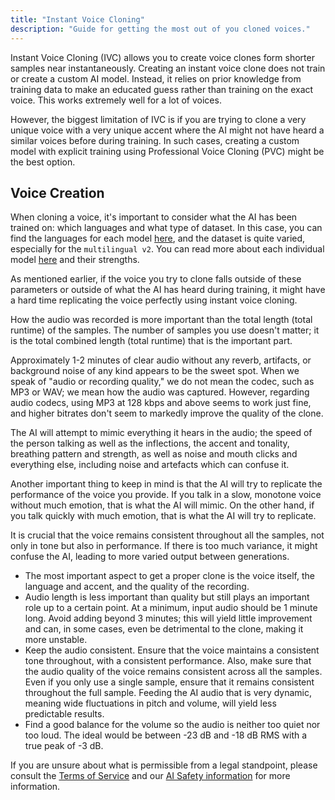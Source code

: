 ```yaml
---
title: "Instant Voice Cloning"
description: "Guide for getting the most out of you cloned voices."
---
```



Instant Voice Cloning (IVC) allows you to create voice clones form shorter samples near instantaneously. Creating an instant voice clone does not train or create a custom AI model. Instead, it relies on prior knowledge from training data to make an educated guess rather than training on the exact voice. This works extremely well for a lot of voices.

However, the biggest limitation of IVC is if you are trying to clone a very unique voice with a very unique accent where the AI might not have heard a similar voices before during training. In such cases, creating a custom model with explicit training using Professional Voice Cloning (PVC) might be the best option.


## Voice Creation

When cloning a voice, it's important to consider what the AI has been trained on: which languages and what type of dataset. In this case, you can find the languages for each model [here](https://help.elevenlabs.io/hc/en-us/articles/17883183930129-What-models-do-you-offer-and-what-is-the-difference-between-them-), and the dataset is quite varied, especially for the `multilingual v2`. You can read more about each individual model [here](/documentation/speech-synthesis/models) and their strengths.

As mentioned earlier, if the voice you try to clone falls outside of these parameters or outside of what the AI has heard during training, it might have a hard time replicating the voice perfectly using instant voice cloning.

How the audio was recorded is more important than the total length (total runtime) of the samples. The number of samples you use doesn't matter; it is the total combined length (total runtime) that is the important part.

Approximately 1-2 minutes of clear audio without any reverb, artifacts, or background noise of any kind appears to be the sweet spot. When we speak of "audio or recording quality," we do not mean the codec, such as MP3 or WAV; we mean how the audio was captured. However, regarding audio codecs, using MP3 at 128 kbps and above seems to work just fine, and higher bitrates don't seem to markedly improve the quality of the clone.

The AI will attempt to mimic everything it hears in the audio; the speed of the person talking as well as the inflections, the accent and tonality, breathing pattern and strength, as well as noise and mouth clicks and everything else, including noise and artefacts which can confuse it.

Another important thing to keep in mind is that the AI will try to replicate the performance of the voice you provide. If you talk in a slow, monotone voice without much emotion, that is what the AI will mimic. On the other hand, if you talk quickly with much emotion, that is what the AI will try to replicate.

It is crucial that the voice remains consistent throughout all the samples, not only in tone but also in performance. If there is too much variance, it might confuse the AI, leading to more varied output between generations.

- The most important aspect to get a proper clone is the voice itself, the language and accent, and the quality of the recording.
- Audio length is less important than quality but still plays an important role up to a certain point. At a minimum, input audio should be 1 minute long. Avoid adding beyond 3 minutes; this will yield little improvement and can, in some cases, even be detrimental to the clone, making it more unstable.
- Keep the audio consistent. Ensure that the voice maintains a consistent tone throughout, with a consistent performance. Also, make sure that the audio quality of the voice remains consistent across all the samples. Even if you only use a single sample, ensure that it remains consistent throughout the full sample. Feeding the AI audio that is very dynamic, meaning wide fluctuations in pitch and volume, will yield less predictable results.
- Find a good balance for the volume so the audio is neither too quiet nor too loud. The ideal would be between -23 dB and -18 dB RMS with a true peak of -3 dB.

If you are unsure about what is permissible from a legal standpoint, please consult the [Terms of Service](https://elevenlabs.io/terms-of-use) and our [AI Safety information](https://elevenlabs.io/safety) for more information.
